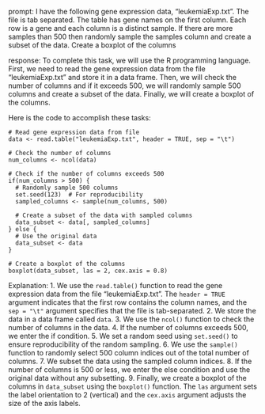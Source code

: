 prompt:
I have the following gene expression data, "leukemiaExp.txt". The file is tab separated. The table has gene names on the first column. Each row is a gene and each column is a distinct sample.  If there are more samples than 500 then randomly sample the samples column and create a subset of the data. Create a boxplot of the columns

response:
To complete this task, we will use the R programming language. First, we need to read the gene expression data from the file "leukemiaExp.txt" and store it in a data frame. Then, we will check the number of columns and if it exceeds 500, we will randomly sample 500 columns and create a subset of the data. Finally, we will create a boxplot of the columns. 

Here is the code to accomplish these tasks:

```
# Read gene expression data from file
data <- read.table("leukemiaExp.txt", header = TRUE, sep = "\t")

# Check the number of columns
num_columns <- ncol(data)

# Check if the number of columns exceeds 500
if(num_columns > 500) {
  # Randomly sample 500 columns
  set.seed(123)  # For reproducibility
  sampled_columns <- sample(num_columns, 500)
  
  # Create a subset of the data with sampled columns
  data_subset <- data[, sampled_columns]
} else {
  # Use the original data
  data_subset <- data
}

# Create a boxplot of the columns
boxplot(data_subset, las = 2, cex.axis = 0.8)
```

Explanation:
1. We use the `read.table()` function to read the gene expression data from the file "leukemiaExp.txt". The `header = TRUE` argument indicates that the first row contains the column names, and the `sep = "\t"` argument specifies that the file is tab-separated.
2. We store the data in a data frame called `data`.
3. We use the `ncol()` function to check the number of columns in the data.
4. If the number of columns exceeds 500, we enter the if condition.
5. We set a random seed using `set.seed()` to ensure reproducibility of the random sampling.
6. We use the `sample()` function to randomly select 500 column indices out of the total number of columns.
7. We subset the data using the sampled column indices.
8. If the number of columns is 500 or less, we enter the else condition and use the original data without any subsetting.
9. Finally, we create a boxplot of the columns in `data_subset` using the `boxplot()` function. The `las` argument sets the label orientation to 2 (vertical) and the `cex.axis` argument adjusts the size of the axis labels.

